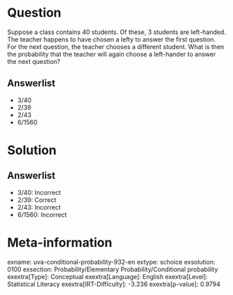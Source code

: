 Question
========

Suppose a class contains 40 students. Of these, 3 students are left-handed. The teacher happens to have chosen a lefty to answer the first question. For the next question, the teacher chooses a different student. What is then the probability that the teacher will again choose a left-hander to answer the next question?

Answerlist
----------

* 3/40
* 2/39
* 2/43
* 6/1560

Solution
========

Answerlist
----------

* 3/40: Incorrect
* 2/39: Correct
* 2/43: Incorrect
* 6/1560: Incorrect

Meta-information
================
exname: uva-conditional-probability-932-en
extype: schoice
exsolution: 0100
exsection: Probability/Elementary Probability/Conditional probability
exextra[Type]: Conceptual
exextra[Language]: English
exextra[Level]: Statistical Literacy
exextra[IRT-Difficulty]: -3.236
exextra[p-value]: 0.9794
